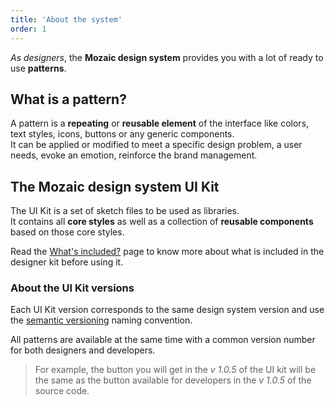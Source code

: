 ```yaml
---
title: 'About the system'
order: 1
---
```


_As designers_, the **Mozaic design system** provides you with a lot of ready to use **patterns**.

## What is a pattern?

A pattern is a **repeating** or **reusable element** of the interface like colors, text styles, icons, buttons or any generic components.  
It can be applied or modified to meet a specific design problem, a user needs, evoke an emotion, reinforce the brand management.

## The Mozaic design system UI Kit

The UI Kit is a set of sketch files to be used as libraries.  
It contains all **core styles** as well as a collection of **reusable components** based on those core styles.

<Highlight theme="tips">

Read the [What's included?](/GetStarted/Designers/whatsIncluded/) page to know more about what is included in the designer kit before using it.

</Highlight>


### About the UI Kit versions

Each UI Kit version corresponds to the same design system version and use the [semantic versioning](https://semver.org) naming convention.

All patterns are available at the same time with a common version number for both designers and developers.

> For example, the button you will get in the _v 1.0.5_ of the UI kit will be the same as the button available for developers in the _v 1.0.5_ of the source code.
